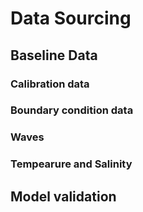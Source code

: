 # Data Sourcing


## Baseline Data


### Calibration data 

### Boundary condition data


### Waves


### Tempearure and Salinity

## Model validation

